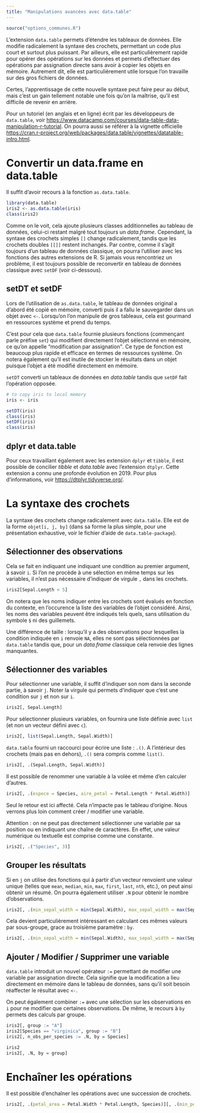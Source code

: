 ```yaml
---
title: "Manipulations avancées avec data.table"
---
```


```r
source("options_communes.R")
```


L'extension `data.table`{.pkg} permets d'étendre les tableaux de données. Elle modifie radicalement la syntaxe des crochets, permettant un code plus court et surtout plus puissant. Par ailleurs, elle est particulièrement rapide pour opérer des opérations sur les données et permets d'effectuer des opérations par assignation directe sans avoir à copier les objets en mémoire. Autrement dit, elle est particulièrement utile lorsque l'on travaille sur des gros fichiers de données.

Certes, l'apprentissage de cette nouvelle syntaxe peut faire peur au début, mais c'est un gain tellement notable une fois qu'on la maîtrise, qu'il est difficile de revenir en arrière.

Pour un tutoriel (en anglais et en ligne) écrit par les développeurs de `data.table`{.pkg}, voir <https://www.datacamp.com/courses/data-table-data-manipulation-r-tutorial>. On pourra aussi se référer à la vignette officielle <https://cran.r-project.org/web/packages/data.table/vignettes/datatable-intro.html>.


# Convertir un data.frame en data.table

Il suffit d'avoir recours à la fonction `as.data.table`{data-pkg="data.table"}.

```r
library(data.table)
iris2 <- as.data.table(iris)
class(iris2)
```

Comme on le voit, cela ajoute plusieurs classes additionnelles au tableau de données, celui-ci restant malgré tout toujours un *data.frame*. Cependant, la syntaxe des crochets simples `[]` change radicalement, tandis que les crochets doubles `[[]]` restent inchangés. Par contre, comme il s'agit toujours d'un tableau de données classique, on pourra l'utiliser avec les fonctions des autres extensions de R. Si jamais vous rencontriez un problème, il est toujours possible de reconvertir en tableau de données classique avec `setDF`{data-pkg="data.table"} (voir ci-dessous).

## setDT et setDF

Lors de l'utilisation de `as.data.table`{data-pkg="data.table"}, le tableau de données original a d'abord été copié en mémoire, converti puis il a fallu le sauvegarder dans un objet avec `<-`. Lorsqu'on l'on manipule de gros tableaux, cela est gourmand en ressources système et prend du temps.

C'est pour cela que `data.table`{.pkg} fournie plusieurs fonctions (commençant parle préfixe  `set`) qui modifient directement l'objet sélectionné en mémoire, ce qu'on appelle <q>modification par assignation</q>. Ce type de fonction est beaucoup plus rapide et efficace en termes de ressources système. On notera également qu'il est inutile de stocker le résultats dans un objet puisque l'objet a été modifié directement en mémoire.

`setDT`{data-pkg="data.table"} converti un tableaux de données en *data.table* tandis que `setDF`{data-pkg="data.table"} fait l'opération opposée.


```r
# to copy iris to local memory
iris <- iris
```


```r
setDT(iris)
class(iris)
setDF(iris)
class(iris)
```


## dplyr et data.table

Pour ceux travaillant également avec les extension `dplyr`{.pkg} et `tibble`{.pkg}, il est possible de concilier *tibble* et *data.table* avec l'extension `dtplyr`{.pkg}. Cette extension a connu une profonde évolution en 2019. Pour plus d'informations, voir <https://dtplyr.tidyverse.org/>.


# La syntaxe des crochets

La syntaxe des crochets change radicalement avec `data.table`{.pkg}. Elle est de la forme `objet[i, j, by]` (dans sa forme la plus simple, pour une présentation exhaustive, voir le fichier d'aide de `data.table-package`{data-pkg="data.table"}).

## Sélectionner des observations

Cela se fait en indiquant une indiquant une condition au premier argument, à savoir `i`. Si l'on ne procède à une sélection en même temps sur les variables, il n'est pas nécessaire d'indiquer de virgule `,` dans les crochets. 

```r
iris2[Sepal.Length < 5]
```

On notera que les noms indiquer entre les crochets sont évalués en fonction du contexte, en l'occurence la liste des variables de l'objet considéré. Ainsi, les noms des variables peuvent être indiqués tels quels, sans utilisation du symbole `$` ni des guillemets.

<div class="important">
Une différence de taille : lorsqu'il y a des observations pour lesquelles la condition indiquée en `i` renvoie `NA`, elles ne sont pas sélectionnées par `data.table`{.pkg} tandis que, pour un *data.frame* classique cela renvoie des lignes manquantes.
</div>

## Sélectionner des variables

Pour sélectionner une variable, il suffit d'indiquer son nom dans la seconde partie, à savoir `j`. Noter la virgule qui permets d'indiquer que c'est une condition sur `j` et non sur `i`.

```r
iris2[, Sepal.Length]
```

Pour sélectionner plusieurs variables, on fournira une liste définie avec `list`{data-pkg="base"} (et non un vecteur défini avec `c`{data-pkg="base"}).

```r
iris2[, list(Sepal.Length, Sepal.Width)]
```

`data.table`{.pkg} fourni un raccourci pour écrire une liste : `.()`. A l'intérieur des crochets (mais pas en dehors), `.()` sera compris comme `list()`.

```r
iris2[, .(Sepal.Length, Sepal.Width)]
```

Il est possible de renommer une variable à la volée et même d'en calculer d'autres.

```r
iris2[, .(espece = Species, aire_petal = Petal.Length * Petal.Width)]
```

Seul le retour est ici affecté. Cela n'impacte pas le tableau d'origine. Nous verrons plus loin comment créer / modifier une variable.

Attention : on ne peut pas directement sélectionner une variable par sa position ou en indiquant une chaîne de caractères. En effet, une valeur numérique ou textuelle est comprise comme une constante.

```r
iris2[, .("Species", 3)]
```

## Grouper les résultats

Si en `j` on utilise des fonctions qui à partir d'un vecteur renvoient une valeur unique (telles que `mean`{data-pkg="base"}, `median`{data-pkg="stats"}, `min`{data-pkg="base" data-rdoc="Extremes"}, `max`{data-pkg="base" data-rdoc="Extremes"}, `first`{data-pkg="data.table"}, `last`{data-pkg="data.table"}, `nth`{data-pkg="dplyr"}, etc.), on peut ainsi obtenir un résumé. On pourra également utiliser `.N`{data-pkg="data.table" data-rdoc="special-symbols"} pour obtenir le nombre d'observations.

```r
iris2[, .(min_sepal_width = min(Sepal.Width), max_sepal_width = max(Sepal.Width), n_observations = .N)]
```

Cela devient particulièrement intéressant en calculant ces mêmes valeurs par sous-groupe, grace au troisième paramètre : `by`.

```r
iris2[, .(min_sepal_width = min(Sepal.Width), max_sepal_width = max(Sepal.Width), n_observations = .N), by = Species]
```

## Ajouter / Modifier / Supprimer une variable

`data.table`{.pkg} introduit un nouvel opérateur `:=` permettant de modifier une variable par assignation directe. Cela signifie que la modification a lieu directement en mémoire dans le tableau de données, sans qu'il soit besoin réaffecter le résultat avec `<-`.

On peut également combiner `:=` avec une sélection sur les observations en `i` pour ne modifier que certaines observations. De même, le recours à `by` permets des calculs par groupe.

```r
iris2[, group := "A"]
iris2[Species == "virginica", group := "B"]
iris2[, n_obs_per_species := .N, by = Species]
```

```r
iris2
iris2[, .N, by = group]
```

# Enchaîner les opérations

Il est possible d'enchaîner les opérations avec une succession de crochets.

```r
iris2[, .(petal_area = Petal.Width * Petal.Length, Species)][, .(min_petal_area = min(petal_area)), by = Species]
```

